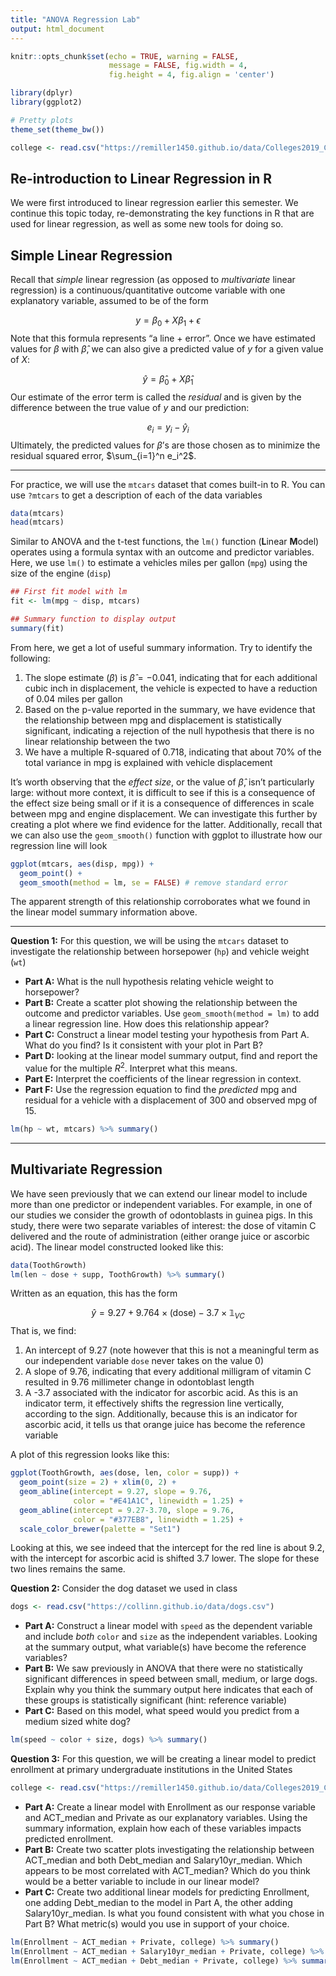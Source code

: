 ---
title: "ANOVA Regression Lab"
output: html_document
---

```{r setup, include=FALSE}
knitr::opts_chunk$set(echo = TRUE, warning = FALSE, 
                      message = FALSE, fig.width = 4, 
                      fig.height = 4, fig.align = 'center')
```

```{r}
library(dplyr)
library(ggplot2)

# Pretty plots
theme_set(theme_bw())

college <- read.csv("https://remiller1450.github.io/data/Colleges2019_Complete.csv")
```

## Re-introduction to Linear Regression in R

We were first introduced to linear regression earlier this semester. We continue this topic today, re-demonstrating the key functions in R that are used for linear regression, as well as some new tools for doing so.

## Simple Linear Regression

Recall that *simple* linear regression (as opposed to *multivariate* linear regression) is a continuous/quantitative outcome variable with one explanatory variable, assumed to be of the form

$$
y = \beta_0 + X\beta_1 + \epsilon
$$
Note that this formula represents "a line + error". Once we have estimated values for $\beta$ with $\hat{\beta}$, we can also give a predicted value of $y$ for a given value of $X$:

$$
\hat{y} = \hat{\beta}_0 + X \hat{\beta}_1
$$
Our estimate of the error term is called the *residual* and is given by the difference between the true value of $y$ and our prediction:

$$
e_i = y_i - \hat{y}_i
$$
Ultimately, the predicted values for $\beta$'s are those chosen as to minimize the residual squared error, $\sum_{i=1}^n e_i^2$.

---

For practice, we will use the `mtcars` dataset that comes built-in to R. You can use `?mtcars` to get a description of each of the data variables

```{r}
data(mtcars)
head(mtcars)
```

Similar to ANOVA and the t-test functions, the `lm()` function (**L**inear **M**odel) operates using a formula syntax with an outcome and predictor variables. Here, we use `lm()` to estimate a vehicles miles per gallon (`mpg`) using the size of the engine (`disp`)

```{r}
## First fit model with lm
fit <- lm(mpg ~ disp, mtcars)

## Summary function to display output
summary(fit)
```
From here, we get a lot of useful summary information. Try to identify the following:

  1. The slope estimate ($\beta$) is $\hat{\beta} = -0.041$, indicating that for each additional cubic inch in displacement, the vehicle is expected to have a reduction of 0.04 miles per gallon
  2. Based on the p-value reported in the summary, we have evidence that the relationship between mpg and displacement is statistically significant, indicating a rejection of the null hypothesis that there is no linear relationship between the two
  3. We have a multiple R-squared of 0.718, indicating that about 70\% of the total variance in mpg is explained with vehicle displacement
  
It's worth observing that the *effect size*, or the value of $\hat{\beta}$, isn't particularly large: without more context, it is difficult to see if this is a consequence of the effect size being small or if it is a consequence of differences in scale between mpg and engine displacement. We can investigate this further by creating a plot where we find evidence for the latter. Additionally, recall that we can also use the `geom_smooth()` function with ggplot to illustrate how our regression line will look

```{r}
ggplot(mtcars, aes(disp, mpg)) + 
  geom_point() + 
  geom_smooth(method = lm, se = FALSE) # remove standard error
```
The apparent strength of this relationship corroborates what we found in the linear model summary information above.

---

**Question 1:** For this question, we will be using the `mtcars` dataset to investigate the relationship between horsepower (`hp`) and vehicle weight (`wt`)

  - **Part A:** What is the null hypothesis relating vehicle weight to horsepower?
  - **Part B:** Create a scatter plot showing the relationship between the outcome and predictor variables. Use `geom_smooth(method = lm)` to add a linear regression line. How does this relationship appear?
  - **Part C:** Construct a linear model testing your hypothesis from Part A. What do you find? Is it consistent with your plot in Part B?
  - **Part D:** looking at the linear model summary output, find and report the value for the multiple $R^2$. Interpret what this means.
  - **Part E:** Interpret the coefficients of the linear regression in context.
  - **Part F:** Use the regression equation to find the *predicted* mpg and residual for a vehicle with a displacement of 300 and observed mpg of 15.

```{r, echo = FALSE, include = FALSE}
lm(hp ~ wt, mtcars) %>% summary()
```

---

## Multivariate Regression


We have seen previously that we can extend our linear model to include more than one predictor or independent variables. For example, in one of our studies we consider the growth of odontoblasts in guinea pigs. In this study, there were two separate variables of interest: the dose of vitamin C delivered and the route of administration (either orange juice or ascorbic acid). The linear model constructed looked like this:

```{r}
data(ToothGrowth)
lm(len ~ dose + supp, ToothGrowth) %>% summary()
```

Written as an equation, this has the form

$$
\hat{y} = 9.27 + 9.764 \times (\text{dose}) - 3.7 \times \mathbb{1}_{VC}
$$
That is, we find:

  1. An intercept of 9.27 (note however that this is not a meaningful term as our independent variable `dose` never takes on the value 0)
  2. A slope of 9.76, indicating that every additional milligram of vitamin C resulted in 9.76 millimeter change in odontoblast length
  3. A -3.7 associated with the indicator for ascorbic acid. As this is an indicator term, it effectively shifts the regression line vertically, according to the sign. Additionally, because this is an indicator for ascorbic acid, it tells us that orange juice has become the reference variable

A plot of this regression looks like this:

```{r, echo = FALSE}
ggplot(ToothGrowth, aes(dose, len, color = supp)) + 
  geom_point(size = 2) + xlim(0, 2) + 
  geom_abline(intercept = 9.27, slope = 9.76, 
              color = "#E41A1C", linewidth = 1.25) +
  geom_abline(intercept = 9.27-3.70, slope = 9.76, 
              color = "#377EB8", linewidth = 1.25) +
  scale_color_brewer(palette = "Set1")
```

Looking at this, we see indeed that the intercept for the red line is about 9.2, with the intercept for ascorbic acid is shifted 3.7 lower. The slope for these two lines remains the same.

**Question 2:** Consider the dog dataset we used in class

```{r}
dogs <- read.csv("https://collinn.github.io/data/dogs.csv")
```

  - **Part A:** Construct a linear model with `speed` as the dependent variable and include *both* `color` and `size` as the independent variables. Looking at the summary output, what variable(s) have become the reference variables?
  - **Part B:** We saw previously in ANOVA that there were no statistically significant differences in speed between small, medium, or large dogs. Explain why you think the summary output here indicates that each of these groups is statistically significant (hint: reference variable)
  - **Part C:** Based on this model, what speed would you predict from a medium sized white dog?
  
```{r, echo = FALSE, eval = FALSE}
lm(speed ~ color + size, dogs) %>% summary()
```

**Question 3:** For this question, we will be creating a linear model to predict enrollment at primary undergraduate institutions in the United States

```{r}
college <- read.csv("https://remiller1450.github.io/data/Colleges2019_Complete.csv")
```

  - **Part A:** Create a linear model with  Enrollment as our response variable and ACT_median and Private as our explanatory variables. Using the summary information, explain how each of these variables impacts predicted enrollment.
  - **Part B:** Create two scatter plots investigating the relationship between ACT_median and both Debt_median and Salary10yr_median. Which appears to be most correlated with ACT_median? Which do you think would be a better variable to include in our linear model?
  - **Part C:** Create two additional linear models for predicting Enrollment, one adding Debt_median to the model in Part A, the other adding Salary10yr_median. Is what you found consistent with what you chose in Part B? What metric(s) would you use in support of your choice.

```{r, eval = FALSE, echo = FALSE}

lm(Enrollment ~ ACT_median + Private, college) %>% summary()
lm(Enrollment ~ ACT_median + Salary10yr_median + Private, college) %>% summary()
lm(Enrollment ~ ACT_median + Debt_median + Private, college) %>% summary()
```





<!-- ## Error -->

<!-- In a non-statistical context, the idea of a line specifying the relationship between two variables is considered a *functional* relationship, i.e., I can directly find the correct value of $y$ given a value of $X$. This is precisely the kind of relationship we would see, for example, when describing the value of a temperature in Celsius (y) given a temperature in Fahrenheit (X) -->

<!-- $$ -->
<!-- y = -32 - \left(\frac{5}{9}\right) X -->
<!-- $$ -->

<!-- ```{r, echo = FALSE} -->
<!-- x <- runif(15, 32, 100) -->
<!-- y <- (5/9)*(x - 32) -->
<!-- ggplot(data.frame(Farenheit = x, Celsius = y), aes(Farenheit, Celsius)) +  -->
<!--   geom_smooth(method = lm, se = FALSE) + geom_point() -->
<!-- ``` -->

<!-- In contrast, we may be interested in establishing a *statistical* linear relationship between two variables, such as height and weight. In this case, there is no straight line that would perfectly equate a value for weight given a certain height: -->

<!-- ```{r, echo = FALSE} -->
<!-- ggplot(women, aes(height, weight))+  -->
<!--   geom_smooth(method = lm, se = FALSE) + geom_point() -->
<!-- ``` -->

<!-- When describing a *statistical* relationship between two variables, it is custom to account for this variability about the line with the inclusion of an error term, $\epsilon$ (epsilon): -->


<!-- $$ -->
<!-- y = \beta_0 + X \beta_1 + \epsilon -->
<!-- $$ -->

<!-- In other words, we assume there is a *linear* relationship between $y$ and $X$ (given by $y = \beta_0 + X \beta_1$), plus some error term. The difference between our observered value of $y$ and the predicted value $\hat{y}$ is our estimate of the error term, also called a residual, i.e., $r_i = y_i - \hat{y}_i$ -->

<!-- ```{r, echo = FALSE, fig.width=8} -->
<!-- par(mfrow = c(1, 2)) -->

<!-- set.seed(699) -->
<!-- x <- runif(10) -->
<!-- y <- 2*x + rnorm(10, sd = 0.5) -->

<!-- plot(x,y, pch = 19, xlab = "", ylab = "", frame.plot = TRUE,  -->
<!--      axes = FALSE, xaxt="n", yaxt="n",  -->
<!--      main = "Collection of (x, y) points") -->

<!-- plot(x,y, pch = 19, xlab = "", ylab = "", frame.plot = TRUE,  -->
<!--      axes = FALSE, xaxt="n", yaxt="n",  -->
<!--      main = "Fitted line with  residual") -->
<!-- abline(a = -.185, b = 2.259, col = 'steelblue', lwd = 2) -->
<!-- text(x = 0.48, y = 0.25, labels = expression(y[i]), cex = 1.5) -->
<!-- text(x = 0.41, y = 0.95, labels = expression(hat(y)[i]), cex = 1.5) -->
<!-- lines(x = c(0.41, 0.41), y = c(y[5], -.185 + 2.259*0.41), col = 'tomato', lwd = 2) -->
<!-- ``` -->

<!-- One of the primary assumptions for linear regression is that the error terms are normally distributed with a mean value of $0$ and variability of $\sigma^2$. Notationally, this is written -->

<!-- $$ -->
<!-- \epsilon \sim N(0, \sigma^2) -->
<!-- $$ -->
<!-- In plain language, this means that we expect, *on average* for our response variable to fall near our line of best fit, but that the error around this line should be plus or minus some value. By investigating our residuals, we can accomplish two goals: -->

<!--   1. First, much of the theory around linear regression rests on the assumptoin that the errors are normally distributed. If this is not true, we may have issues in making future predictions -->
<!--   2. Second, patterns in our residuals can indicate that we are missing critical information. By comparing our residuals with missing variables, we can often identify additional variables to include in our model -->

<!-- Once we have fit a model with `lm()`, we can access the residuals using the `$`, just as we would for a data frame. Here, for example, are the residuals from the model fit in Question 1 -->

<!-- ```{r} -->
<!-- ## Fit model -->
<!-- fit <- lm(hp ~ wt, mtcars) -->

<!-- ## Get residuals -->
<!-- res <- fit$residuals -->

<!-- ## Plot them -->
<!-- hist(res, breaks = 8) -->
<!-- ``` -->
<!-- Here we see a slight skew, indicating that there are more large (positive) residuals than there large (negative) ones, yet most appear to be centered around 0.  -->

<!-- Also useful is to plot residuals against the original variable in the model, in this case, weight. Below is a plot that shows how the residuals look for each value of `wt` -->


<!-- ```{r} -->
<!-- ## Use fit$residuals in the y spot since `residuals` does not exist in mtcars -->
<!-- ggplot(mtcars, aes(wt, fit$residuals)) + geom_point() +  -->
<!--   geom_hline(yintercept = 0, color = 'red', linetype = "dashed") -->
<!-- ``` -->
<!-- Here, we see the same thing again -- many residuals are close to zero, with a handful of very large residuals that make up the right side of the skew. While it doesn't appear that the residuals here are exceptionally normal, they are likely close enough for our purposes. -->

<!-- Contrast this with the model for height and weight we saw above, which has errors that are very clearly not normally distributed: -->

<!-- ```{r, eval = FALSE} -->
<!-- fit <- lm(weight ~ height, women) -->

<!-- ggplot(women, aes(height, weight)) + -->
<!--   geom_smooth(method = lm, se = FALSE) +  -->
<!--   geom_point() + ggtitle("Fitted Line") -->

<!-- ggplot(women, aes(height, fit$residuals)) +  -->
<!--   geom_point() + ggtitle("Residual Plot") + -->
<!--   geom_hline(yintercept = 0, color = 'red', linetype = "dashed")  -->
<!-- ``` -->

<!-- ```{r, fig.width = 8, echo = FALSE} -->
<!-- fit <- lm(weight ~ height, women) -->

<!-- p1 <- ggplot(women, aes(height, weight)) + -->
<!--   geom_smooth(method = lm, se = FALSE) +  -->
<!--   geom_point() + ggtitle("Fitted Line") -->

<!-- p2 <- ggplot(women, aes(height, fit$residuals)) +  -->
<!--   geom_point() + ggtitle("Residual Plot") + -->
<!--   geom_hline(yintercept = 0, color = 'red', linetype = "dashed")  -->
<!-- gridExtra::grid.arrange(p1, p2, nrow = 1) -->
<!-- ``` -->


<!-- ```{r} -->
<!-- fit <- lm(disp ~ wt, mtcars) -->

<!-- ggplot(mtcars, aes(wt, fit$residuals)) +  -->
<!--   geom_point() + ggtitle("Residual Plot") + -->
<!--   geom_hline(yintercept = 0, color = 'red', linetype = "dashed")  -->
<!-- ``` -->